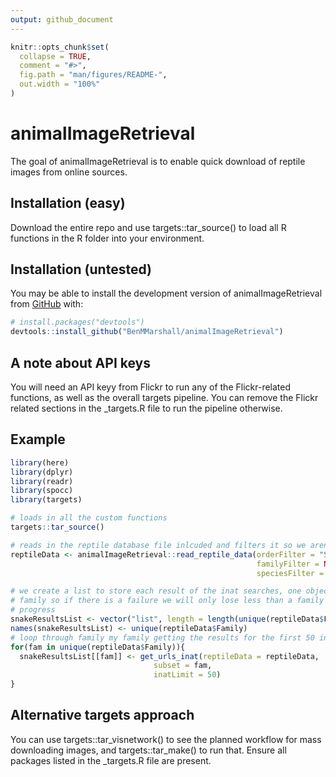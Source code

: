 ```yaml
---
output: github_document
---
```


<!-- README.md is generated from README.Rmd. Please edit that file -->

```r
knitr::opts_chunk$set(
  collapse = TRUE,
  comment = "#>",
  fig.path = "man/figures/README-",
  out.width = "100%"
)
```

# animalImageRetrieval

<!-- badges: start -->
<!-- badges: end -->

The goal of animalImageRetrieval is to enable quick download of reptile images from online sources.

## Installation (easy)

Download the entire repo and use targets::tar_source() to load all R functions in the R folder into your environment.

## Installation (untested)

You may be able to install the development version of animalImageRetrieval from [GitHub](https://github.com/) with:

``` r
# install.packages("devtools")
devtools::install_github("BenMMarshall/animalImageRetrieval")
```
## A note about API keys

You will need an API keyy from Flickr to run any of the Flickr-related functions, as well as the overall targets pipeline. You can remove the Flickr related sections in the _targets.R file to run the pipeline otherwise.

## Example

``` r
library(here)
library(dplyr)
library(readr)
library(spocc)
library(targets)

# loads in all the custom functions
targets::tar_source()

# reads in the reptile database file inlcuded and filters it so we aren't searching for everything
reptileData <- animalImageRetrieval::read_reptile_data(orderFilter = "Serpentes",
                                                       familyFilter = NULL,
                                                       speciesFilter = NULL)

# we create a list to store each result of the inat searches, one object per
# family so if there is a failure we will only lose less than a family of
# progress
snakeResultsList <- vector("list", length = length(unique(reptileData$Family)))
names(snakeResultsList) <- unique(reptileData$Family)
# loop through family my family getting the results for the first 50 inat observations
for(fam in unique(reptileData$Family)){
  snakeResultsList[[fam]] <- get_urls_inat(reptileData = reptileData,
                                subset = fam,
                                inatLimit = 50)
}
```
## Alternative targets approach

You can use targets::tar_visnetwork() to see the planned workflow for mass downloading images, and targets::tar_make() to run that. Ensure all packages listed in the _targets.R file are present.
